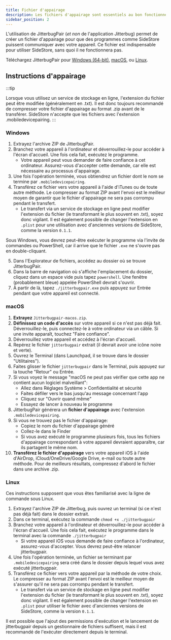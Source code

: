 ```yaml
---
title: Fichier d'appairage
description: Les fichiers d'appairage sont essentiels au bon fonctionnement de SideStore.
sidebar_position: 2
---
```


L'utilisation de JitterbugPair (*et non* de l'application Jitterbug) permet de créer un fichier d'appairage pour que des programmes comme SideStore puissent communiquer avec votre appareil. Ce fichier est indispensable pour utiliser SideStore, sans quoi il ne fonctionnera pas.

Téléchargez JitterbugPair pour [Windows (64-bit)](https://github.com/osy/Jitterbug/releases/download/v1.3.1/jitterbugpair-win64.zip), [macOS](https://github.com/SideStore/SideStore-Docs/releases/download/need-a-place-to-put-jittterbug/jitterbugpair), ou [Linux](https://github.com/osy/Jitterbug/releases/download/v1.3.1/jitterbugpair-linux.zip).

## Instructions d'appairage

:::tip

Lorsque vous utilisez un service de stockage en ligne, l'extension du fichier peut être modifiée (généralement en .txt). Il est donc toujours recommandé de compresser votre fichier d'appairage au format .zip avant de le transférer. SideStore n'accepte que les fichiers avec l'extension .mobiledevicepairing.
:::

### Windows

1. Extrayez l'archive ZIP de JitterbugPair.
2. Branchez votre appareil à l'ordinateur et déverrouillez-le pour accéder à l'écran d'accueil. Une fois cela fait, exécutez le programme.
    * Votre appareil peut vous demander de faire confiance à cet ordinateur. Assurez-vous d'accepter cette demande, car elle est nécessaire au processus d'appairage.
3. Une fois l'opération terminée, vous obtiendrez un fichier dont le nom se termine par `.mobiledevicepairing`.
4. Transférez ce fichier vers votre appareil à l'aide d'iTunes ou de toute autre méthode. Le compresser au format ZIP avant l'envoi est le meilleur moyen de garantir que le fichier d'appairage ne sera pas corrompu pendant le transfert.
    * Le transfert via un service de stockage en ligne peut modifier l'extension du fichier (le transformant le plus souvent en .txt), soyez donc vigilant. Il est également possible de changer l'extension en `.plist` pour une utilisation avec d'anciennes versions de SideStore, comme la version `0.1.1`.

Sous Windows, vous devrez peut-être exécuter le programme via l'invite de commandes ou PowerShell, car il arrive que le fichier `.exe` ne s'ouvre pas en double-cliquant.

5. Dans l'Explorateur de fichiers, accédez au dossier où se trouve JitterbugPair.
6. Dans la barre de navigation où s'affiche l'emplacement du dossier, cliquez dans un espace vide puis tapez `powershell`. Une fenêtre (probablement bleue) appelée PowerShell devrait s'ouvrir.
7. À partir de là, tapez `./jitterbugpair.exe` puis appuyez sur Entrée pendant que votre appareil est connecté.

### macOS

1. **Extrayez** `Jitterbugpair-macos.zip`.
2. **Définissez un code d'accès** sur votre appareil si ce n'est pas déjà fait. Déverrouillez-le, puis connectez-le à votre ordinateur via un câble. Si une invite apparaît, touchez "Faire confiance".
3. Déverrouillez votre appareil et accédez à l'écran d'accueil.
4. Repérez le fichier `jitterbugpair` extrait (il devrait avoir une icône noire et verte).
5. Ouvrez le Terminal (dans Launchpad, il se trouve dans le dossier "Utilitaires").
6. Faites glisser le fichier `jitterbugpair` dans le Terminal, puis appuyez sur la touche "Retour" ou Entrée.
7. Si vous voyez le message "macOS ne peut pas vérifier que cette app ne contient aucun logiciel malveillant":
   - Allez dans Réglages Système > Confidentialité et sécurité
   - Faites défiler vers le bas jusqu'au message concernant l'app
   - Cliquez sur "Ouvrir quand même"
   - Essayez de lancer à nouveau le programme
8. JitterbugPair générera un **fichier d'appairage** avec l'extension `.mobiledevicepairing`.
9. Si vous ne trouvez pas le fichier d'appairage:
   - Copiez le nom du fichier d'appairage généré
   - Collez-le dans le Finder
   - Si vous avez exécuté le programme plusieurs fois, tous les fichiers d'appairage correspondant à votre appareil devraient apparaître, car ils partagent le même nom.
10. **Transférez le fichier d'appairage** vers votre appareil iOS à l'aide d'AirDrop, iCloud/OneDrive/Google Drive, e-mail ou toute autre méthode. Pour de meilleurs résultats, compressez d'abord le fichier dans une archive .zip.

### Linux

Ces instructions supposent que vous êtes familiarisé avec la ligne de commande sous Linux.

1. Extrayez l'archive ZIP de Jitterbug, puis ouvrez un terminal (si ce n'est pas déjà fait) dans le dossier extrait.
2. Dans ce terminal, exécutez la commande `chmod +x ./jitterbugpair`
3. Branchez votre appareil à l'ordinateur et déverrouillez-le pour accéder à l'écran d'accueil. Une fois cela fait, exécutez le programme dans le terminal avec la commande `./jitterbugpair`
    * Si votre appareil iOS vous demande de faire confiance à l'ordinateur, assurez-vous d'accepter. Vous devrez peut-être relancer jitterbugpair.
4. Une fois l'opération terminée, un fichier se terminant par `.mobiledevicepairing` sera créé dans le dossier depuis lequel vous avez exécuté jitterbugpair.
5. Transférez ce fichier vers votre appareil par la méthode de votre choix. Le compresser au format ZIP avant l'envoi est le meilleur moyen de s'assurer qu'il ne sera pas corrompu pendant le transfert.
    * Le transfert via un service de stockage en ligne peut modifier l'extension du fichier (le transformant le plus souvent en .txt), soyez donc vigilant. Il est également possible de changer l'extension en `.plist` pour utiliser le fichier avec d'anciennes versions de SideStore, comme la version `0.1.1`.

Il est possible que l'ajout des permissions d'exécution et le lancement de jitterbugpair depuis un gestionnaire de fichiers suffisent, mais il est recommandé de l'exécuter directement depuis le terminal.